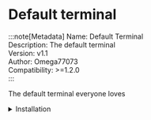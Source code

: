 # Default terminal

:::note[Metadata]
	Name: Default Terminal <br/>
	Description: The default terminal<br/>
	Version: v1.1 <br/>
	Author: Omega77073 <br/> 
	Compatibility: >=1.2.0 <br/>
:::



The default terminal everyone loves

<details>
	<summary>Installation</summary>
	
    1. Get the [model]("https://google.com")
    2. Place the model in `Terminal > Addons`
    3. Set the terminal part and edit the default config values
    4. Load the terminal in the server file using `wrapper:LoadTerminal(script.Parent.Addons.Default)` **before loading any addon**
</details>

